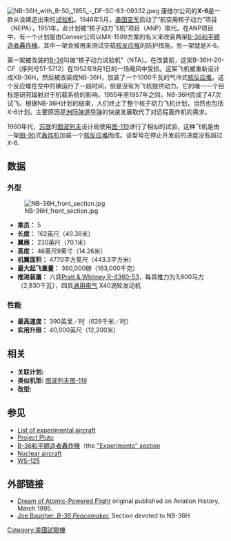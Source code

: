[[File:NB-36H_with_B-50,_1955_-_DF-SC-83-09332.jpeg|thumb]]
康维尔公司的'''X-6'''是一款从没建造出来的[[试验机|试验机]]。1946年5月，[[美国空军|美国空军]]启动了“航空用核子动力”项目（NEPA），1951年，此计划被“核子动力飞机”项目（ANP）取代。在ANP项目中，有一个计划是由Convair公司以MX-1589方案的名义来改装两架[[B-36和平締造者轟炸機|B-36和平締造者轟炸機]]。其中一架会被用来测试空载[[核反应堆|核反应堆]]的防护措施，另一架就是X-6。

第一架被改装的[[B-36和平締造者轟炸機|B-36]]叫做“核子动力试验机”（NTA）。在改装前，这架B-36H-20-CF（序列号51-5712）在1952年9月1日的一场飓风中受损。这架飞机被重新设计成XB-36H，然后被改装成NB-36H，加装了一个1000千瓦的气冷式[[核反应堆|核反应堆]]。这个反应堆在空中的确运行了一段时间，但是没有为飞机提供动力。它的唯一一个目标是研究辐射对于机载系统的影响。1955年至1957年之间，NB-36H完成了47次试飞。根据NB-36H计划的结果，人们终止了整个核子动力飞机计划，当然也包括X-6计划。主要原因是[[ICBM|洲际弹道导弹]]的快速发展取代了对远程轰炸机的需求。

1960年代，[[苏联|苏联]]的[[图波列夫|图波列夫]]设计局使用[[图-119|图-119]]进行了相似的试验，这种飞机是由一架[[图-95|图-95]]式[[轰炸机|轰炸机]]加装一个[[核反应堆|核反应堆]]而成。该型号在停止开发前的进度没有超过X-6.

== 数据 ==
=== 外型 ===
[[File:NB-36H_front_section.jpg|thumb]]
* '''乘员：''' 5
* '''长度：''' 162英尺（49.38米）
* '''翼展：''' 230英尺（70.1米）
* '''高度：''' 46英尺9英寸（14.26米）
* '''机翼面积：''' 4770平方英尺（443.3平方米）
* '''最大起飞重量：''' 360,000磅（163,000千克）
* '''推进装置：''' 六具[[Pratt_&_Whitney_R-4360|Pratt & Whitney R-4360-53]]，每具推力为3,800马力（2,830千瓦），四具[[美国通用电气公司|通用电气]] X40涡轮发动机

=== 性能 ===
* '''最高速度：''' 390英里／时（628千米／时）
* '''实用升限：''' 40,000英尺（12,200米）

== 相关 ==
*'''关联计划:'''
*'''类似机型:''' [[图波列夫|图波列夫]][[图-119|图-119]]
*'''改型:'''

== 参见 ==
*[[List_of_experimental_aircraft|List of experimental aircraft]]
*[[Project_Pluto|Project Pluto]]
*[[B-36和平締造者轟炸機|B-36和平締造者轟炸機]]（the [[Convair_B-36#Experiments|"Experiments" section]]
*[[Nuclear_aircraft|Nuclear aircraft]]
*[[WS-125|WS-125]]

== 外部链接 ==
*[http://www.megazone.org/ANP/atomair.shtml Dream of Atomic-Powered Flight] {{Wayback|url=http://www.megazone.org/ANP/atomair.shtml |date=20070702061023 }} original published on Aviation History, March 1995.
*[https://web.archive.org/web/20051129160250/http://home.att.net/~jbaugher2/b36_14.html Joe Baugher. ''B-36 Peacemaker.''] Section devoted to NB-36H

{{US experimental aircraft}}{{康維爾公司生產的飛機}}

[[Category:美國試驗機|Category:美國試驗機]]